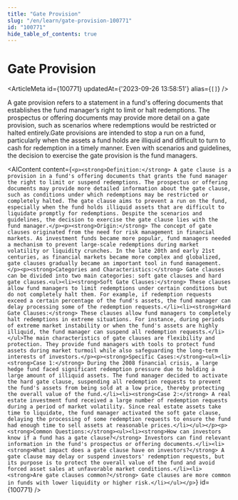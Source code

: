 ```yaml
---
title: "Gate Provision"
slug: "/en/learn/gate-provision-100771"
id: "100771"
hide_table_of_contents: true
---
```



# Gate Provision

<ArticleMeta id={100771} updatedAt={'2023-09-26 13:58:51'} alias={`[]`} />
<div className='border-solid border-b border-t-0 my-4 border-[var(--ifm-color-gray-300)]' />

A gate provision refers to a statement in a fund's offering documents that establishes the fund manager’s right to limit or halt redemptions. The prospectus or offering documents may provide more detail on a gate provision, such as scenarios where redemptions would be restricted or halted entirely.Gate provisions are intended to stop a run on a fund, particularly when the assets a fund holds are illiquid and difficult to turn to cash for redemption in a timely manner. Even with scenarios and guidelines, the decision to exercise the gate provision is the fund managers.

<AIContent content={`<p><strong>Definition:</strong> A gate clause is a provision in a fund's offering documents that grants the fund manager the right to limit or suspend redemptions. The prospectus or offering documents may provide more detailed information about the gate clause, such as conditions under which redemptions may be restricted or completely halted. The gate clause aims to prevent a run on the fund, especially when the fund holds illiquid assets that are difficult to liquidate promptly for redemptions. Despite the scenarios and guidelines, the decision to exercise the gate clause lies with the fund manager.</p><p><strong>Origin:</strong> The concept of gate clauses originated from the need for risk management in financial markets. As investment funds became more popular, fund managers needed a mechanism to prevent large-scale redemptions during market volatility or liquidity crunches. In the late 20th and early 21st centuries, as financial markets became more complex and globalized, gate clauses gradually became an important tool in fund management.</p><p><strong>Categories and Characteristics:</strong> Gate clauses can be divided into two main categories: soft gate clauses and hard gate clauses.<ul><li><strong>Soft Gate Clauses:</strong> These clauses allow fund managers to limit redemptions under certain conditions but do not completely halt them. For example, if redemption requests exceed a certain percentage of the fund's assets, the fund manager can delay processing some of the redemption requests.</li><li><strong>Hard Gate Clauses:</strong> These clauses allow fund managers to completely halt redemptions in extreme situations. For instance, during periods of extreme market instability or when the fund's assets are highly illiquid, the fund manager can suspend all redemption requests.</li></ul>The main characteristics of gate clauses are flexibility and protection. They provide fund managers with tools to protect fund assets during market turmoil while also safeguarding the long-term interests of investors.</p><p><strong>Specific Cases:</strong><ul><li><strong>Case 1:</strong> During the 2008 financial crisis, a large hedge fund faced significant redemption pressure due to holding a large amount of illiquid assets. The fund manager decided to activate the hard gate clause, suspending all redemption requests to prevent the fund's assets from being sold at a low price, thereby protecting the overall value of the fund.</li><li><strong>Case 2:</strong> A real estate investment fund received a large number of redemption requests during a period of market volatility. Since real estate assets take time to liquidate, the fund manager activated the soft gate clause, delaying the processing of some redemption requests to ensure the fund had enough time to sell assets at reasonable prices.</li></ul></p><p><strong>Common Questions:</strong><ul><li><strong>How can investors know if a fund has a gate clause?</strong> Investors can find relevant information in the fund's prospectus or offering documents.</li><li><strong>What impact does a gate clause have on investors?</strong> A gate clause may delay or suspend investors' redemption requests, but its purpose is to protect the overall value of the fund and avoid forced asset sales at unfavorable market conditions.</li><li><strong>Are gate clauses common?</strong> Gate clauses are more common in funds with lower liquidity or higher risk.</li></ul></p>`} id={100771} />
